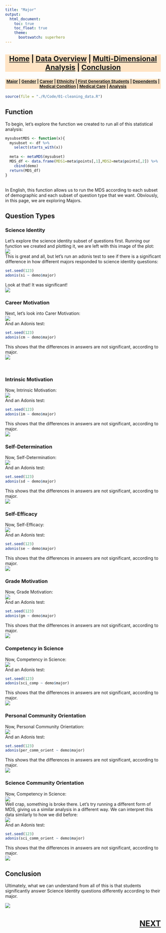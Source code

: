 ```yaml
---
title: "Major"
output:
  html_document:
    toc: true
    toc_float: true
    theme:
      bootswatch: superhero
---
```


<h3 style="background-color:bisque;text-align:center;font-size:165%;">[Home](https://pbischoff3.github.io/) | [Data Overview](https://pbischoff3.github.io/data_overview/) | [Multi-Dimensional Analysis](https://pbischoff3.github.io/multi_dimensional_analysis/) | [Conclusion](https://pbischoff3.github.io/Conclusion/)</h3>

<h4 style="background-color:bisque;text-align:center;font-size:95%;">[Major](https://pbischoff3.github.io/multi_dimensional_analysis/Major/) | [Gender](https://pbischoff3.github.io/multi_dimensional_analysis/Gender/) | [Career](https://pbischoff3.github.io/multi_dimensional_analysis/career/) | [Ethnicity](https://pbischoff3.github.io/multi_dimensional_analysis/Ethnicity/) | [First Generation Students](https://pbischoff3.github.io/multi_dimensional_analysis/fgs/) | [Dependents](https://pbischoff3.github.io/multi_dimensional_analysis/dependents/)      | [Medical Condition](https://pbischoff3.github.io/multi_dimensional_analysis/medical_condition/) | [Medical Care](https://pbischoff3.github.io/multi_dimensional_analysis/medical_care/) | [Analysis](https://pbischoff3.github.io/multi_dimensional_analysis/analysis/)</h4>
  
```r
source(file = "./R/Code/01-cleaning_data.R")


```


## Function
To begin, let's explore the function we created to run all of this statistical analysis:
```r
mysubsetMDS <- function(x){
  mysubset <- df %>% 
    select(starts_with(x))
  
  meta <- metaMDS(mysubset)
  MDS_df <- data.frame(MDS1=meta$points[,1],MDS2=meta$points[,2]) %>%
    cbind(demo)
  return(MDS_df)
}
```
<br>
In English, this function allows us to run the MDS according to each subset of demographic and each subset of question type that we want. Obviously, in this page, we are exploring Majors.

## Question Types
### Science Identity
Let's explore the science identity subset of questions first. Running our function we created and plotting it, we are left with this image of the plot:<br>
![](../../R/Images/major/si.png)
<br> This is great and all, but let's run an adonis test to see if there is a significant difference in how different majors responded to science identity questions:
```r
set.seed(123)
adonis(si ~ demo$major)
```
Look at that! It was significant! <br>
![](../../R/Images/what_is_MDS/yes.gif)
<br>

### Career Motivation
Next, let's look into Carer Motivation: <br>
![](../../R/Images/major/cm.png)
<br>
And an Adonis test:
```r
set.seed(123)
adonis(cm ~ demo$major)
```
This shows that the differences in answers are not significant, according to major. <br>
![](../../R/Images/what_is_MDS/no.gif)

<br>

### Intrinsic Motivation
Now, Intrinsic Motivation: <br>
![](../../R/Images/major/im.png)
<br>
And an Adonis test:
```r
set.seed(123)
adonis(im ~ demo$major)
```
This shows that the differences in answers are not significant, according to major. <br>
![](../../R/Images/what_is_MDS/no.gif)

### Self-Determination
Now, Self-Determination: <br>
![](../../R/Images/major/sd.png)
<br>
And an Adonis test:
```r
set.seed(123)
adonis(sd ~ demo$major)
```
This shows that the differences in answers are not significant, according to major. <br>
![](../../R/Images/what_is_MDS/no.gif)

### Self-Efficacy
Now, Self-Efficacy: <br>
![](../../R/Images/major/se.png)
<br>
And an Adonis test:
```r
set.seed(123)
adonis(se ~ demo$major)
```
This shows that the differences in answers are not significant, according to major. <br>
![](../../R/Images/what_is_MDS/no.gif)

### Grade Motivation
Now, Grade Motivation: <br>
![](../../R/Images/major/gm.png)
<br>
And an Adonis test:
```r
set.seed(123)
adonis(gm ~ demo$major)
```
This shows that the differences in answers are not significant, according to major. <br>
![](../../R/Images/what_is_MDS/no.gif)

### Competency in Science
Now, Competency in Science: <br>
![](../../R/Images/major/sci_comp.png)
<br>
And an Adonis test:
```r
set.seed(123)
adonis(sci_comp ~ demo$major)
```
This shows that the differences in answers are not significant, according to major. <br>
![](../../R/Images/what_is_MDS/no.gif)

### Personal Community Orientation
Now, Personal Community Orientation: <br>
![](../../R/Images/major/per_comm_orient.png)
<br>
And an Adonis test:
```r
set.seed(123)
adonis(per_comm_orient ~ demo$major)
```
This shows that the differences in answers are not significant, according to major. <br>
![](../../R/Images/what_is_MDS/no.gif)

### Science Community Orientation
Now, Competency in Science: <br>
![](../../R/Images/major/sci_comm_orient1.png)
<br> Well crap, something is broke there. Let's try running a different form of MDS, giving us a similar analysis in a different way. We can interpret this data similarly to how we did before:
<br> 
![](../../R/Images/major/sci_comm_orient2.png)
<br>
And an Adonis test:
```r
set.seed(123)
adonis(sci_comm_orient ~ demo$major)
```
This shows that the differences in answers are not significant, according to major. <br>
![](../../R/Images/what_is_MDS/no.gif)

## Conclusion
Ultimately, what we can understand from all of this is that students significantly answer Science Identity questions differently according to their major.

![](../../R/Images/major/conclusion.gif)

<h3 style="text-align:right;font-size:180%;">[**NEXT**](https://pbischoff3.github.io/multi_dimensional_analysis/Gender/index.html)